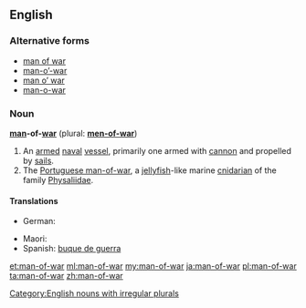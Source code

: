 ==English==

===Alternative forms===
*[[man of war]]
*[[man-o'-war|man-o’-war]]
*[[man o' war|man o’ war]]
*[[man-o-war]]

===Noun===
'''[[man]]-of-[[war]]''' (plural: '''[[men-of-war]]''')

# An [[armed]] [[naval]] [[vessel]], primarily one armed with [[cannon]] and propelled by [[sail]]s.
# The [[Portuguese man-of-war]], a [[jellyfish]]-like marine [[cnidarian]] of the family [[Physaliidae]].

====Translations====
{{trans-top|armed naval vessel}}
* German: {{t+|de|Kriegsschiff|n}}
{{trans-mid}}
* Maori: {{t|mi|manuao}}
* Spanish: [[buque de guerra]] {{m}}
{{trans-bottom}}

{{trans-top|jellyfish}}
{{trans-mid}}
{{trans-bottom}}

[[Category:English nouns with irregular plurals]]

[[et:man-of-war]]
[[ml:man-of-war]]
[[my:man-of-war]]
[[ja:man-of-war]]
[[pl:man-of-war]]
[[ta:man-of-war]]
[[zh:man-of-war]]